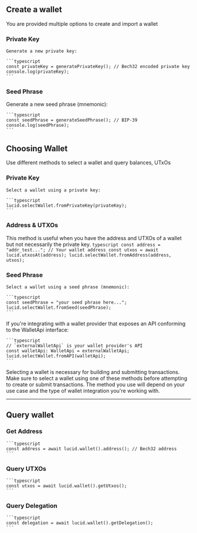 
## Create a wallet

You are provided multiple options to create and import a wallet

### Private Key
    Generate a new private key:

    ```typescript
    const privateKey = generatePrivateKey(); // Bech32 encoded private key
    console.log(privateKey);
    ```

### Seed Phrase

Generate a new seed phrase (mnemonic):

    ```typescript
    const seedPhrase = generateSeedPhrase(); // BIP-39
    console.log(seedPhrase);
    ```

## Choosing Wallet

Use different methods to select a wallet and query balances, UTxOs


### Private Key

    Select a wallet using a private key:

    ```typescript
    lucid.selectWallet.fromPrivateKey(privateKey);
    ```

### Address & UTXOs

This method is useful when you have the address and UTXOs of a wallet but not necessarily the private key.
    ```typescript
    const address = "addr_test..."; // Your wallet address
    const utxos = await lucid.utxosAt(address);
    lucid.selectWallet.fromAddress(address, utxos);
    ```

### Seed Phrase

    Select a wallet using a seed phrase (mnemonic):

    ```typescript
    const seedPhrase = "your seed phrase here...";
    lucid.selectWallet.fromSeed(seedPhrase);
    ```


If you're integrating with a wallet provider that exposes an API conforming to the WalletApi interface:

    ```typescript
    // `externalWalletApi` is your wallet provider's API
    const walletApi: WalletApi = externalWalletApi;
    lucid.selectWallet.fromAPI(walletApi);
    ```

<Callout>
Selecting a wallet is necessary for building and submitting transactions. Make sure to select a wallet using one of these methods before attempting to create or submit transactions. The method you use will depend on your use case and the type of wallet integration you're working with.
</Callout>


---

## Query wallet

### Get Address
    ```typescript
    const address = await lucid.wallet().address(); // Bech32 address
    ```

### Query UTXOs
    ```typescript
    const utxos = await lucid.wallet().getUtxos();
    ```

### Query Delegation
    ```typescript
    const delegation = await lucid.wallet().getDelegation();
    ```
